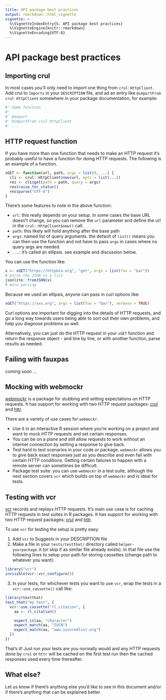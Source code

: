 ```yaml
---
title: API package best practices
output: rmarkdown::html_vignette
vignette: >
  %\VignetteIndexEntry{5. API package best practices}
  %\VignetteEngine{knitr::rmarkdown}
  %\VignetteEncoding{UTF-8}
---
```


API package best practices
==========================

## Importing crul

In most cases you'll only need to import one thing from `crul`: 
`HttpClient`. Add crul to `Imports` in your `DESCRIPTION` file,
and ad an entry like `@importFrom crul HttpClient` somewhere in 
your package documentation, for example:

```r
#' Some function
#' 
#' @export
#' @importFrom crul HttpClient
#' ...
```

## HTTP request function

If you have more than one function that needs to make an HTTP request
it's probably useful to have a function for doing HTTP requests. The
following is an example of a function.

```r
xGET <- function(url, path, args = list(), ...) {
  cli <- crul::HttpClient$new(url, opts = list(...))
  res <- cli$get(path = path, query = args)
  res$raise_for_status()
  res$parse("UTF-8")
}
```

There's some features to note in the above function:

* `url`: this really depends on your setup. In some cases the base URL 
doesn't change, so you can remove the `url` parameter and define the 
url in the `crul::HttpClient$new()` call. 
* `path`: this likely will hold anything after the base path
* `args`: named list of query arguments. the default of `list()` 
means you can then use the function and not have to pass `args` 
in cases where no query args are needed.
* `...`: it's called an ellipsis. see example and discussion below.

You can use the function like:

```r
x <- xGET("https://httpbin.org", "get", args = list(foo = "bar"))
# parse the JSON to a list
jsonlite::fromJSON(x)
# more parsing
```

Because we used an ellipsis, anyone can pass in curl options like:

```r
xGET("https://xxx.org", args = list(foo = "bar"), verbose = TRUE)
```

Curl options are important for digging into the details of HTTP 
requests, and go a long way towards users being able to sort out 
their own problems, and help you diagnose problems as well.

Alternatively, you can just do the HTTP request in your `xGET` function
and return the response object - and line by line, or with 
another function, parse results as needed.

## Failing with fauxpas

coming soon ...

## Mocking with webmockr

[webmockr][] is a package for stubbing and setting expectations on 
HTTP requests. It has support for working with two HTTP request 
packages: [crul][] and [httr][]. 

There are a variety of use cases for `webmockr`. 

* Use it in an interactive R session where you're working 
on a project and want to mock HTTP requests and set certain responses. 
* You can be on a plane and still allow requests to work without an 
internet connection by setting a response to give back. 
* Test hard to test scenarios in your code or package. `webmockr` 
allows you to give back exact responses just as you describe and 
even fail with certain HTTP conditions. Getting certain failures 
to happen with a remote server can sometimes be difficult. 
* Package test suite: you can use `webmockr` in a test suite, 
although the next section covers `vcr` which builds on top of 
`webmockr` and is ideal for tests.


## Testing with vcr

[vcr][] records and replays HTTP requests. It's main use case is for 
caching HTTP requests in test suites in R packages. It has support 
for working with two HTTP request packages: [crul][] and [httr][]. 

To use `vcr` for testing the setup is pretty easy. 

1. Add `vcr` to Suggests in your DESCRIPTION file
2. Make a file in your `tests/testthat/` directory called 
`helper-yourpackage.R` (or skip if as similar file already exists). 
In that file use the following lines to setup your path for storing 
cassettes (change path to whatever you want):

```r
library("vcr")
invisible(vcr::vcr_configure())
```

3. In your tests, for whichever tests you want to use `vcr`, wrap 
the tests in a `vcr::use_cassette()` call like:

```r
library(testthat)
test_that("my test", {
  vcr::use_cassette("rl_citation", {
    aa <- rl_citation()

    expect_is(aa, "character")
    expect_match(aa, "IUCN")
    expect_match(aa, "www.iucnredlist.org")
  })
})
```

That's it! Just run your tests are you normally would and any HTTP 
requests done by `crul` or `httr` will be cached on the first test run
then the cached responses used every time thereafter. 


## What else?

Let us know if there's anything else you'd like to see in this 
document and/or if there's anything that can be explained better.


[crul]: https://github.com/ropensci/crul
[webmockr]: https://github.com/ropensci/webmockr
[vcr]: https://github.com/ropensci/vcr
[httr]: https://github.com/r-lib/httr
